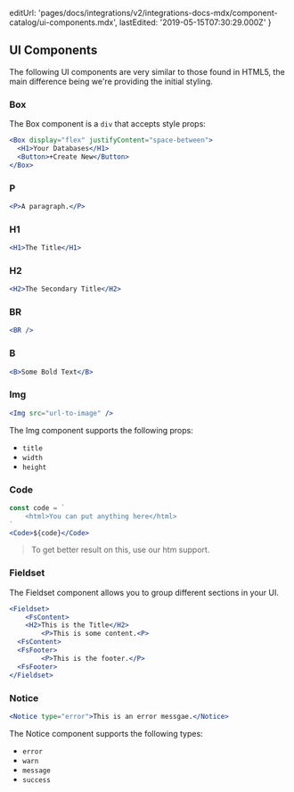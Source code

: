 
  editUrl:
    'pages/docs/integrations/v2/integrations-docs-mdx/component-catalog/ui-components.mdx',
  lastEdited: '2019-05-15T07:30:29.000Z'
}

## UI Components

The following UI components are very similar to those found in HTML5, the main difference being we're providing the initial styling.

### Box

The Box component is a `div` that accepts style props:

```jsx
<Box display="flex" justifyContent="space-between">
  <H1>Your Databases</H1>
  <Button>+Create New</Button>
</Box>
```

### P

```jsx
<P>A paragraph.</P>
```

### H1

```jsx
<H1>The Title</H1>
```

### H2

```jsx
<H2>The Secondary Title</H2>
```

### BR

```jsx
<BR />
```

### B

```jsx
<B>Some Bold Text</B>
```

### Img

```jsx
<Img src="url-to-image" />
```

The Img component supports the following props:

- `title`
- `width`
- `height`

### Code

```jsx
const code = `
	<html>You can put anything here</html>
`
<Code>${code}</Code>
```

> To get better result on this, use our htm support.

### Fieldset

The Fieldset component allows you to group different sections in your UI.

```jsx
<Fieldset>
 	<FsContent>
    <H2>This is the Title</H2>
 		<P>This is some content.<P>
  <FsContent>
  <FsFooter>
		<P>This is the footer.</P>
  <FsFooter>
</Fieldset>
```

### Notice

```jsx
<Notice type="error">This is an error messgae.</Notice>
```

The Notice component supports the following types:

- `error`
- `warn`
- `message`
- `success`
